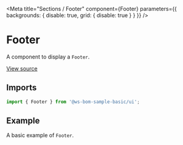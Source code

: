 
<Meta
  title="Sections / Footer"
  component={Footer}
  parameters={{ backgrounds: { disable: true, grid: { disable: true } } }}
/>

# Footer

A component to display a `Footer`.

[View source](https://github.com/{username}/{repo}/tree/main/src/mixer/packages/ui/src/sections/footer)

## Imports

```js
import { Footer } from '@ws-bom-sample-basic/ui';
```

## Example

A basic example of `Footer`.

<Canvas>
  <Story name="Footer">
    <Footer />
  </Story>
</Canvas>

